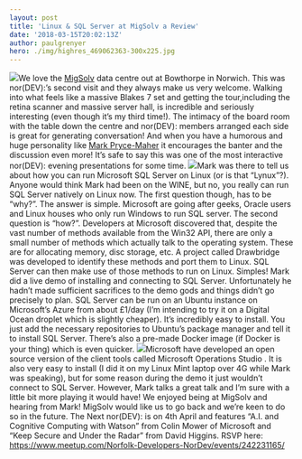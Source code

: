 ```yaml
---
layout: post
title: 'Linux & SQL Server at MigSolv a Review'
date: '2018-03-15T20:02:13Z'
author: paulgrenyer
hero: ./img/highres_469062363-300x225.jpg
---
```




![](./img/highres_469062363-300x225.jpg)We love the [MigSolv](https://www.migsolv.com/) data centre out at Bowthorpe in Norwich. This was nor(DEV):’s second visit and they always make us very welcome. Walking into what feels like a massive Blakes 7 set and getting the tour,including the retina scanner and massive server hall, is incredible and seriously interesting (even though it’s my third time!). The intimacy of the board room with the table down the centre and nor(DEV): members arranged each side is great for generating conversation! And when you have a humorous and huge personality like [Mark Pryce-Maher](https://www.linkedin.com/in/markprycemaher/) it encourages the banter and the discussion even more! It’s safe to say this was one of the most interactive nor(DEV): evening presentations for some time. ![](./img/highres_469063833-300x225.jpg)Mark was there to tell us about how you can run Microsoft SQL Server on Linux (or is that “Lynux”?). Anyone would think Mark had been on the WINE, but no, you really can run SQL Server natively on Linux now. The first question though, has to be “why?”. The answer is simple. Microsoft are going after geeks, Oracle users and Linux houses who only run Windows to run SQL server. The second question is “how?”. Developers at Microsoft discovered that, despite the vast number of methods available from the Win32 API, there are only a small number of methods which actually talk to the operating system. These are for allocating memory, disc storage, etc. A project called Drawbridge was developed to identify these methods and port them to Linux. SQL Server can then make use of those methods to run on Linux. Simples! Mark did a live demo of installing and connecting to SQL Server. Unfortunately he hadn’t made sufficient sacrifices to the demo gods and things didn’t go precisely to plan. SQL Server can be run on an Ubuntu instance on Microsoft’s Azure from about £1/day (I’m intending to try it on a Digital Ocean droplet which is slightly cheaper). It’s incredibly easy to install. You just add the necessary repositories to Ubuntu’s package manager and tell it to install SQL Server. There’s also a pre-made Docker image (if Docker is your thing) which is even quicker. ![](./img/highres_469064164-226x300.png)Microsoft have developed an open source version of the client tools called Microsoft Operations Studio . It is also very easy to install (I did it on my Linux Mint laptop over 4G while Mark was speaking), but for some reason during the demo it just wouldn’t connect to SQL Server. However, Mark talks a great talk and I’m sure with a little bit more playing it would have! We enjoyed being at MigSolv and hearing from Mark! MigSolv would like us to go back and we’re keen to do so in the future. The Next nor(DEV): is on 4th April and features “A.I. and Cognitive Computing with Watson” from Colin Mower of Microsoft and “Keep Secure and Under the Radar” from David Higgins. RSVP here: <https://www.meetup.com/Norfolk-Developers-NorDev/events/242231165/>